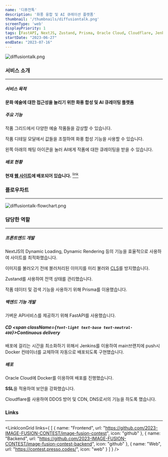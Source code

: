```yaml
---
name: '디퓨전톡'
description: '화풍 융합 및 AI 큐레이션 플랫폼'
thumbnail: '/thumbnails/diffusiontalk.png'
screenType: 'web'
displayPriority: 1
tags: [FastAPI, NextJS, Zustand, Prisma, Oracle Cloud, Cloudflare, Jenkins, Docker, SSL, OpenAI, MySQL]
startDate: "2023-06-27"
endDate: "2023-07-16"
---
```


![diffusiontalk.png](/thumbnails/diffusiontalk.png)

### 서비스 소개

---

##### 서비스 목적

**문화 예술에 대한 접근성을 늘리기 위한 화풍 합성 및 AI 큐레이팅 플랫폼**

##### 주요 기능

작품 그리드에서 다양한 예술 작품들을 감상할 수 있습니다.

작품 디테일 모달에서 값들을 조절하여 화풍 합성 기능을 사용할 수 있습니다.

왼쪽 아래의 채팅 아이콘을 눌러 AI에게 작품에 대한 큐레이팅을 받을 수 있습니다.

##### 배포 현황

**현재 [웹 사이트](https://contest.presso.codes/)에 배포되어 있습니다.** [<sup>link</sup>](#links)

### 플로우차트

---

![diffusiontalk-flowchart.png](/portfolio/diffusiontalk-flowchart.png)

### 담당한 역할

---

##### 프론트엔드 개발

NextJS의 Dynamic Loading, Dynamic Rendering 등의 기능을 효율적으로 사용하여 사이트를 최적화했습니다.

이미지를 불러오기 전에 블러처리된 이미지를 미리 불러와 [CLS](https://nextjs.org/learn/seo/web-performance/cls)를 방지했습니다.

Zustand를 사용하여 전역 상태를 관리했습니다.

작품 데이터 및 검색 기능을 사용하기 위해 Prisma를 이용했습니다.

##### 백엔드 기능 개발

가벼운 API서비스를 제공하기 위해 FastAPI를 사용했습니다.

##### CD <span className={`font-light text-base text-neutral-400`}>Continuous delivery</span>

배포에 걸리는 시간을 최소화하기 위해서 Jenkins를 이용하여 main브랜치에 push시 Docker 컨테이너를 교체하여 자동으로 배포되도록 구현했습니다.

##### 배포

Oracle Cloud에 Docker를 이용하여 배포를 진행했습니다.

**SSL**을 적용하여 보안을 강화했습니다.

Cloudflare를 사용하여 DDOS 방어 및 CDN, DNS로서의 기능을 하도록 했습니다.

### Links

---

<LinkIconGrid
    links={
        [
            {
                name: "Frontend",
                url: "https://github.com/2023-IMAGE-FUSION-CONTEST/image-fusion-contest",
                icon: "github"
            },
            {
                name: "Backend",
                url: "https://github.com/2023-IMAGE-FUSION-CONTEST/image-fusion-contest-backend",
                icon: "github"
            },
            {
                name: "Web",
                url: "https://contest.presso.codes/",
                icon: "web"
            }
        ]
    }
/>
